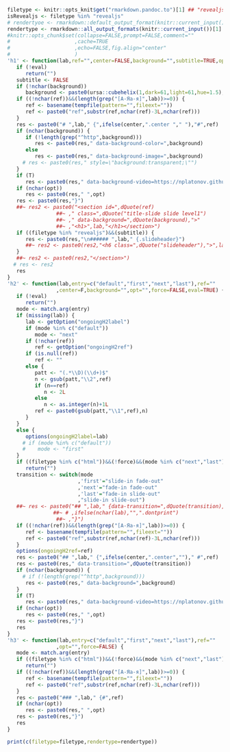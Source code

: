 ```r
filetype <- knitr::opts_knit$get("rmarkdown.pandoc.to")[1] ## "revealjs" "html"
isRevealjs <- filetype %in% "revealjs"
# rendertyoe <- rmarkdown::default_output_format(knitr::current_input())$name
rendertype <- rmarkdown::all_output_formats(knitr::current_input())[1]
#knitr::opts_chunk$set(collapse=FALSE,prompt=FALSE,comment=""
#                     ,cache=TRUE
#                     ,echo=FALSE,fig.align="center"
#                     )
'h1' <- function(lab,ref="",center=FALSE,background="",subtitle=TRUE,opt="",eval=TRUE) {
   if (!eval)
      return("")
   subtitle <- FALSE
   if (!nchar(background))
      background <- paste0(ursa::cubehelix(1,dark=61,light=61,hue=1.5),"B0")
   if ((!nchar(ref))&&(length(grep("[А-Яа-я]",lab))>=0)) {
      ref <- basename(tempfile(pattern="",fileext=""))
      ref <- paste0("ref",substr(ref,nchar(ref)-3L,nchar(ref)))
   }
   res <- paste0("# ",lab," {",ifelse(center,".center "," "),"#",ref)
   if (nchar(background)) {
      if (!length(grep("^http",background)))
         res <- paste0(res," data-background-color=",background)
      else
         res <- paste0(res," data-background-image=",background)
     # res <- paste0(res," style=\"background:transparent;\"")
   }
   if (T)
      res <- paste0(res," data-background-video=https://nplatonov.github.io/transition-dong.mp3")
   if (nchar(opt))
      res <- paste0(res," ",opt)
   res <- paste0(res,"}")
   ##~ res2 <- paste0("<section id=",dQuote(ref)
                ##~ ," class=",dQuote("title-slide slide level1")
                ##~ ," data-background=",dQuote(background),">"
                ##~ ,"<h1>",lab,"</h1></section>")
   if ((filetype %in% "revealjs")&&(subtitle)) {
      res <- paste0(res,"\n###### ",lab," {.slideheader}")
      ##~ res2 <- paste0(res2,"<h6 class=",dQuote("slideheader"),">",lab,"</h6>")
   }
   ##~ res2 <- paste0(res2,"</section>")
  # res <- res2
   res
}
'h2' <- function(lab,entry=c("default","first","next","last"),ref=""
                ,center=F,background="",opt="",force=FALSE,eval=TRUE) {
   if (!eval)
      return("")
   mode <- match.arg(entry)
   if (missing(lab)) {
      lab <- getOption("ongoingH2label")
      if (mode %in% c("default"))
         mode <- "next"
      if (!nchar(ref))
         ref <- getOption("ongoingH2ref")
      if (is.null(ref))
         ref <- ""
      else {
         patt <- "(.*\\D)(\\d+)$"
         n <- gsub(patt,"\\2",ref)
         if (n==ref)
            n <- 2L
         else
            n <- as.integer(n)+1L
         ref <- paste0(gsub(patt,"\\1",ref),n)
      }
   }
   else {
      options(ongoingH2label=lab)
     # if (mode %in% c("default"))
     #    mode <- "first"
   }
   if ((filetype %in% c("html"))&&(!force)&&(mode %in% c("next","last")))
      return("")
   transition <- switch(mode
                       ,'first'="slide-in fade-out"
                       ,'next'="fade-in fade-out"
                       ,'last'="fade-in slide-out"
                       ,"slide-in slide-out")
   ##~ res <- paste0("## ",lab," {data-transition=",dQuote(transition)," ",opt
               ##~ # ,ifelse(nchar(lab),"",".dontprint")
                ##~ ,"}")
   if ((!nchar(ref))&&(length(grep("[А-Яа-я]",lab))>=0)) {
      ref <- basename(tempfile(pattern="",fileext=""))
      ref <- paste0("ref",substr(ref,nchar(ref)-3L,nchar(ref)))
   }
   options(ongoingH2ref=ref)
   res <- paste0("## ",lab," {",ifelse(center,".center","")," #",ref)
   res <- paste0(res," data-transition=",dQuote(transition))
   if (nchar(background)) {
     # if (!length(grep("^http",background)))
      res <- paste0(res," data-background=",background)
   }
   if (T)
      res <- paste0(res," data-background-video=https://nplatonov.github.io/transition-ding.mp3")
   if (nchar(opt))
      res <- paste0(res," ",opt)
   res <- paste0(res,"}")
   res
}
'h3' <- function(lab,entry=c("default","first","next","last"),ref=""
                ,opt="",force=FALSE) {
   mode <- match.arg(entry)
   if ((filetype %in% c("html"))&&(!force)&&(mode %in% c("next","last")))
      return("")
   if ((!nchar(ref))&&(length(grep("[А-Яа-я]",lab))>=0)) {
      ref <- basename(tempfile(pattern="",fileext=""))
      ref <- paste0("ref",substr(ref,nchar(ref)-3L,nchar(ref)))
   }
   res <- paste0("### ",lab," {#",ref)
   if (nchar(opt))
      res <- paste0(res," ",opt)
   res <- paste0(res,"}")
   res
}
```

```r
print(c(filetype=filetype,rendertype=rendertype))
```
